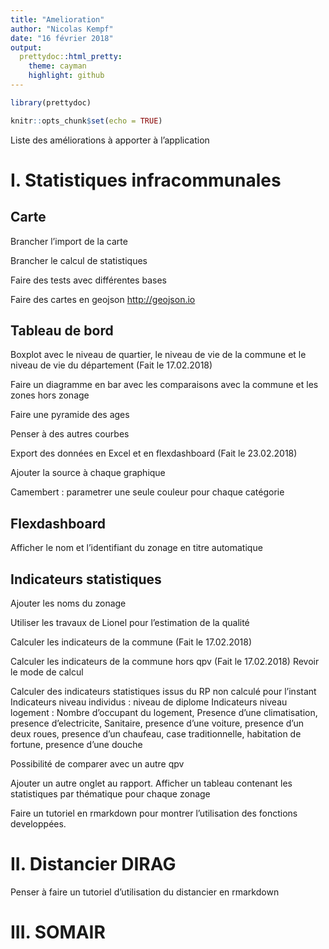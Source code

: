 ```yaml
---
title: "Amelioration"
author: "Nicolas Kempf"
date: "16 février 2018"
output: 
  prettydoc::html_pretty:
    theme: cayman
    highlight: github
---
```


```r
library(prettydoc)

knitr::opts_chunk$set(echo = TRUE)

```


Liste des améliorations à apporter à l'application

# I. Statistiques infracommunales

## Carte

Brancher l'import de la carte

Brancher le calcul de statistiques

Faire des tests avec différentes bases

Faire des cartes en geojson <http://geojson.io>

## Tableau de bord
Boxplot avec le niveau de quartier, le niveau de vie de la commune et le niveau de vie du département (Fait le 17.02.2018)

Faire un diagramme en bar avec les comparaisons avec la commune et les zones hors zonage

Faire une pyramide des ages

Penser à des autres courbes

Export des données en Excel et en flexdashboard (Fait le 23.02.2018)

Ajouter la source à chaque graphique

Camembert : parametrer une seule couleur pour chaque catégorie

## Flexdashboard

Afficher le nom et l'identifiant du zonage en titre automatique





## Indicateurs statistiques

Ajouter les noms du zonage

Utiliser les travaux de Lionel pour l'estimation de la qualité

Calculer les indicateurs de la commune (Fait le 17.02.2018)

Calculer les indicateurs de la commune hors qpv (Fait le 17.02.2018) Revoir le mode de calcul

Calculer des indicateurs statistiques issus du RP non calculé pour l'instant
Indicateurs niveau individus : niveau de diplome
Indicateurs niveau logement : Nombre d'occupant du logement, Presence d'une climatisation, presence d'electricite,
Sanitaire, presence d'une voiture, presence d'un deux roues, presence d'un chaufeau, case traditionnelle, habitation de fortune, presence d'une douche

Possibilité de comparer avec un autre qpv

Ajouter un autre onglet au rapport. Afficher un tableau contenant les statistiques par thématique pour chaque zonage

Faire un tutoriel en rmarkdown pour montrer l'utilisation des fonctions developpées.


# II. Distancier DIRAG

Penser à faire un tutoriel d'utilisation du distancier en rmarkdown


# III. SOMAIR



